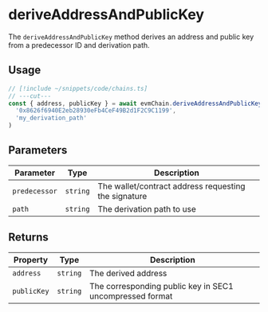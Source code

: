 # deriveAddressAndPublicKey

The `deriveAddressAndPublicKey` method derives an address and public key from a predecessor ID and derivation path.

## Usage

```ts twoslash
// [!include ~/snippets/code/chains.ts]
// ---cut---
const { address, publicKey } = await evmChain.deriveAddressAndPublicKey(
  '0x8626f6940E2eb28930eFb4CeF49B2d1F2C9C1199',
  'my_derivation_path'
)
```

## Parameters

| Parameter     | Type     | Description                                          |
| ------------- | -------- | ---------------------------------------------------- |
| `predecessor` | `string` | The wallet/contract address requesting the signature |
| `path`        | `string` | The derivation path to use                           |

## Returns

| Property    | Type     | Description                                              |
| ----------- | -------- | -------------------------------------------------------- |
| `address`   | `string` | The derived address                                      |
| `publicKey` | `string` | The corresponding public key in SEC1 uncompressed format |
